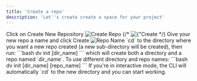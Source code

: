 ```yaml
---
title: 'Create a repo'
description: 'Let''s create create a space for your project'
---
```



<Tabs>
  <Tab title="Web UI">
    <Steps>
        <Step title="Create a repo">
            Click on Create New Repository
            <img src="/images/create-repo.jpg" alt="Create Repo" style={{width: '90%', borderRadius: '1.5rem', border: '.3rem solid #555', boxShadow: '0 0 1rem #888' }} />
            {/* <Image src={"/images/create-repo.jpg"} alt={"Create Repo"} /> */}
        </Step>
        <Step title="Name the repo">
            Give your new repo a name and click Create
            <img src="/images/repo-name.jpg" alt="Repo Name" style={{width: '90%', borderRadius: '1.5rem', border: '.3rem solid #555', boxShadow: '0 0 1rem #888' }} />
        </Step>
    </Steps>
  </Tab>
  <Tab title="CLI">
    <DvShellHowTo />
    `cd` to the directory where you want a new repo created (a new sub-directory will be created), then run:
      ```bash
      dv init [dir_name]
      ```
      which will create both a directory and a repo named `dir_name`. To use different directory and repo names:
      ```bash
      dv init [dir_name] [repo_name]
      ```
      If you're in interactive mode, the CLI will automatically `cd` to the new directory and you can start working.
  </Tab>
</Tabs>